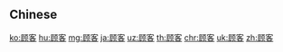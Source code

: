 {{also|顧客}}
==Chinese==
{{zh-see|顧客}}

[[ko:顾客]]
[[hu:顾客]]
[[mg:顾客]]
[[ja:顾客]]
[[uz:顾客]]
[[th:顾客]]
[[chr:顾客]]
[[uk:顾客]]
[[zh:顾客]]
